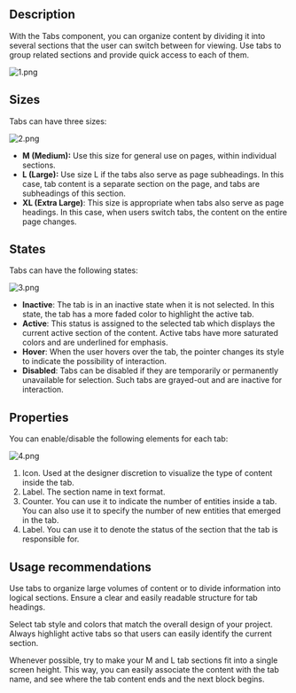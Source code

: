 ## Description

With the Tabs component, you can organize content by dividing it into several sections that the user can switch between for viewing. Use tabs to group related sections and provide quick access to each of them.

![1.png](/static/images/design/Tabs/tabs-0001.png)

## Sizes

Tabs can have three sizes:

![2.png](/static/images/design/Tabs/tabs-0002.png)

- **M (Medium):** Use this size for general use on pages, within individual sections.
- **L (Large):** Use size L if the tabs also serve as page subheadings. In this case, tab content is a separate section on the page, and tabs are subheadings of this section.
- **XL (Extra Large)**: This size is appropriate when tabs also serve as page headings. In this case, when users switch tabs, the content on the entire page changes.

## States

Tabs can have the following states:

![3.png](/static/images/design/Tabs/tabs-0003.png)

- **Inactive**: The tab is in an inactive state when it is not selected. In this state, the tab has a more faded color to highlight the active tab.
- **Active**: This status is assigned to the selected tab which displays the current active section of the content. Active tabs have more saturated colors and are underlined for emphasis.
- **Hover**: When the user hovers over the tab, the pointer changes its style to indicate the possibility of interaction.
- **Disabled**: Tabs can be disabled if they are temporarily or permanently unavailable for selection. Such tabs are grayed-out and are inactive for interaction.

## Properties

You can enable/disable the following elements for each tab:

![4.png](/static/images/design/Tabs/tabs-0004.png)

1. Icon. Used at the designer discretion to visualize the type of content inside the tab.
2. Label. The section name in text format.
3. Counter. You can use it to indicate the number of entities inside a tab. You can also use it to specify the number of new entities that emerged in the tab.
4. Label. You can use it to denote the status of the section that the tab is responsible for.

## Usage recommendations

Use tabs to organize large volumes of content or to divide information into logical sections. Ensure a clear and easily readable structure for tab headings.

Select tab style and colors that match the overall design of your project. Always highlight active tabs so that users can easily identify the current section.

Whenever possible, try to make your M and L tab sections fit into a single screen height. This way, you can easily associate the content with the tab name, and see where the tab content ends and the next block begins.
